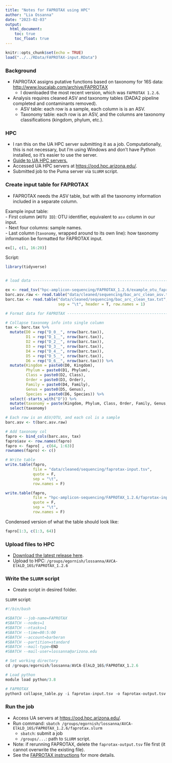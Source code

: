 ---
title: "Notes for FAPROTAX using HPC"
author: "Lia Ossanna"
date: "2023-02-03"
output:
  html_document:
    toc: true
    toc_float: true
---

```{r setup, include=FALSE}
knitr::opts_chunk$set(echo = TRUE)
load("../../RData/FAPROTAX-input.RData")
```

### Background 
- FAPROTAX assigns putative functions based on taxonomy for 16S data: <http://www.loucalab.com/archive/FAPROTAX> 
  - I downloaded the most recent version, which was `FAPROTAX 1.2.6`.
- Analysis requires cleaned ASV and taxonomy tables (DADA2 pipeline completed and contaminants removed).
  - ASV table: each row is a sample, each column is is an ASV.
  - Taxonomy table: each row is an ASV, and the columns are taxonomy classifications (kingdom, phylum, etc.).

### HPC
- I ran this on the UA HPC server submitting it as a job. Computationally, this is not necessary, but I'm using Windows and don't have Python installed, so it's easier to use the server.
- [Guide to UA HPC servers.](https://public.confluence.arizona.edu/display/UAHPC/User+Guide)
- Accessed UA HPC servers at <https://ood.hpc.arizona.edu/>.
- Submitted job to the Puma server via `SLURM` script.

### Create input table for FAPROTAX
- FAPROTAX needs the ASV table, but with all the taxonomy information included in a separate column.  
  
Example input table:  
- First column (`#OTU ID`): OTU identifier, equivalent to `asv` column in our input.  
- Next four columns: sample names.  
- Last column (`taxonomy`, wrapped around to its own line): how taxonomy information be formatted for FAPROTAX input.
```{r}
ex[1, c(1, 16:20)]
```

Script:
```{r, eval=FALSE}
library(tidyverse)


# load data ---------------------------------------------------------------

ex <- read_tsv("hpc-amplicon-sequencing/FAPROTAX_1.2.6/example_otu_faprotax.tsv") # example
barc.asv.raw <- read.table("data/cleaned/sequencing/bac_arc_clean_asv.txt")
barc.tax <- read.table("data/cleaned/sequencing/bac_arc_clean_tax.txt", 
                       sep = "\t", header = T, row.names = 1)

# Format data for FAPROTAX ------------------------------------------------

# Collapse taxonomy info into single column
tax <- barc.tax %>% 
  mutate(D0 = rep("D_0__", nrow(barc.tax)),
         D1 = rep("D_1__", nrow(barc.tax)),
         D2 = rep("D_2__", nrow(barc.tax)),
         D3 = rep("D_3__", nrow(barc.tax)),
         D4 = rep("D_4__", nrow(barc.tax)),
         D5 = rep("D_5__", nrow(barc.tax)),
         D6 = rep("D_6__", nrow(barc.tax))) %>% 
  mutate(Kingdom = paste0(D0, Kingdom),
         Phylum = paste0(D1, Phylum),
         Class = paste0(D2, Class),
         Order = paste0(D3, Order),
         Family = paste0(D4, Family),
         Genus = paste0(D5, Genus),
         Species = paste0(D6, Species)) %>% 
  select(-starts_with("D")) %>% 
  mutate(taxonomy = paste(Kingdom, Phylum, Class, Order, Family, Genus, Species, sep = "; ")) %>% 
  select(taxonomy)

# Each row is an ASV/OTU, and each col is a sample
barc.asv <- t(barc.asv.raw)

# Add taxonomy col
fapro <- bind_cols(barc.asv, tax)
fapro$asv <- row.names(fapro)
fapro <- fapro[ , c(64, 1:63)]
rownames(fapro) <- c()

# Write table
write.table(fapro, 
            file = "data/cleaned/sequencing/faprotax-input.tsv",
            quote = F, 
            sep = "\t", 
            row.names = F)

write.table(fapro, 
            file = "hpc-amplicon-sequencing/FAPROTAX_1.2.6/faprotax-input.tsv",
            quote = F, 
            sep = "\t", 
            row.names = F)
```

Condensed version of what the table should look like:
```{r}
fapro[1:3, c(1:3, 64)]
```


### Upload files to HPC
- [Download the latest release here](http://www.loucalab.com/archive/FAPROTAX/lib/php/index.php?section=Download).
- Upload to HPC: `/groups/egornish/lossanna/AVCA-ElkLD_16S/FAPROTAX_1.2.6`

### Write the `SLURM` script
- Create script in desired folder.

`SLURM` script:
```{r, eval=FALSE}
#!/bin/bash

#SBATCH --job-name=FAPROTAX
#SBATCH --nodes=1
#SBATCH --ntasks=1
#SBATCH --time=00:5:00
#SBATCH --account=barberan
#SBATCH --partition=standard
#SBATCH --mail-type=END
#SBATCH --mail-user=lossanna@arizona.edu

# Set working directory
cd /groups/egornish/lossanna/AVCA-ElkLD_16S/FAPROTAX_1.2.6

# Load python
module load python/3.8

# FAPROTAX
python3 collapse_table.py -i faprotax-input.tsv -o faprotax-output.tsv -r faprotax-report.txt -g FAPROTAX.txt -d "taxonomy" -v
```


### Run the job
- Access UA servers at <https://ood.hpc.arizona.edu/>.
- Run command: `sbatch /groups/egornish/lossanna/AVCA-ElkLD_16S/FAPROTAX_1.2.6/faprotax.slurm`
  - `sbatch`: submit a job
  - `/groups/...`: path to `SLURM` script.
- Note: if rerunning FAPROTAX, delete the `faprotax-output.tsv` file first (it cannot overwrite the existing file).
- See the [FAPROTAX instructions](http://www.loucalab.com/archive/FAPROTAX/lib/php/index.php?section=Instructions) for more details.
